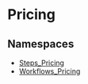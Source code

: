 
# Pricing

## Namespaces

- [Steps\_Pricing](../core_flows.Steps_Pricing/page.mdx)
- [Workflows\_Pricing](../core_flows.Workflows_Pricing/page.mdx)

